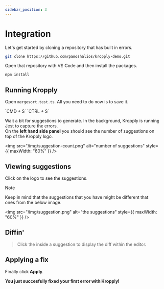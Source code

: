 ```yaml
---
sidebar_position: 3
---
```



# Integration

<!-- This will be turned into a complete guide -->
<!-- Git clone broken repo -->

Let's get started by cloning a repository that has built in errors.

```bash
git clone https://github.com/panoshalios/kropply-demo.git
```

<!-- Open a file in VS Code and install packages -->

Open that repository with VS Code and then install the packages.

```bash
npm install
```

## Running Kropply

<!-- CMD + S -->

Open `mergesort.test.ts`. All you need to do now is to save it.

<Tabs>
    <TabItem value="mac" label="Mac" default>
        `CMD + S`
    </TabItem>
    <TabItem value="windows-linux" label="Linux/Window">
        `CTRL + S`
    </TabItem>
</Tabs>

<!-- Wait and click on the Kropply panel -->

Wait a bit for suggestions to generate. In the background, Kropply is running Jest to capture the errors.\
On the **left hand side panel** you should see the number of suggestions on top of the Kropply logo.

<img
    src="/img/suggestion-count.png"
    alt="number of suggestions"
    style={{ maxWidth: "60%" }}
/>

## Viewing suggestions

<!-- Viewing the suggestions -->

Click on the logo to see the suggestions.

> [!NOTE]
> Keep in mind that the suggestions that you have might be different that ones from the below image.

<img
    src="/img/suggestion.png"
    alt="the suggestions"
    style={{ maxWidth: "60%" }}
/>

<!-- Click the diff -->

## Diffin'

> Click the inside a suggestion to display the diff within the editor.

## Applying a fix

Finally click **Apply**.

**You just succesfully fixed your first error with Kropply!**
